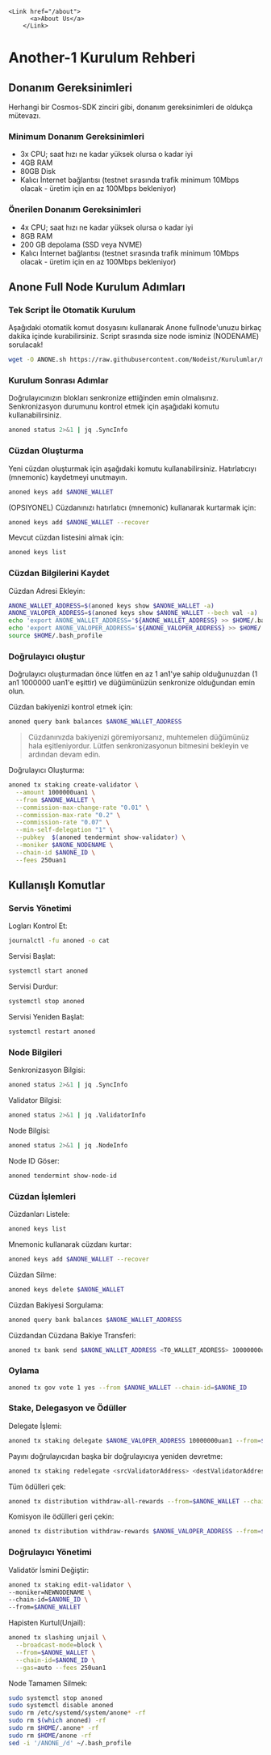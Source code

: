     <Link href="/about">
          <a>About Us</a>
        </Link>


# Another-1 Kurulum Rehberi
## Donanım Gereksinimleri
Herhangi bir Cosmos-SDK zinciri gibi, donanım gereksinimleri de oldukça mütevazı.

### Minimum Donanım Gereksinimleri
 - 3x CPU; saat hızı ne kadar yüksek olursa o kadar iyi
 - 4GB RAM
 - 80GB Disk
 - Kalıcı İnternet bağlantısı (testnet sırasında trafik minimum 10Mbps olacak - üretim için en az 100Mbps bekleniyor)

### Önerilen Donanım Gereksinimleri
 - 4x CPU; saat hızı ne kadar yüksek olursa o kadar iyi
 - 8GB RAM
 - 200 GB depolama (SSD veya NVME)
 - Kalıcı İnternet bağlantısı (testnet sırasında trafik minimum 10Mbps olacak - üretim için en az 100Mbps bekleniyor)

## Anone Full Node Kurulum Adımları
### Tek Script İle Otomatik Kurulum
Aşağıdaki otomatik komut dosyasını kullanarak Anone fullnode'unuzu birkaç dakika içinde kurabilirsiniz. 
Script sırasında size node isminiz (NODENAME) sorulacak!


```bash
wget -O ANONE.sh https://raw.githubusercontent.com/Nodeist/Kurulumlar/main/Anone/ANONE && chmod +x ANONE.sh && ./ANONE.sh
```

### Kurulum Sonrası Adımlar

Doğrulayıcınızın blokları senkronize ettiğinden emin olmalısınız. 
Senkronizasyon durumunu kontrol etmek için aşağıdaki komutu kullanabilirsiniz.
```bash
anoned status 2>&1 | jq .SyncInfo
```

### Cüzdan Oluşturma
Yeni cüzdan oluşturmak için aşağıdaki komutu kullanabilirsiniz. Hatırlatıcıyı (mnemonic) kaydetmeyi unutmayın.
```bash
anoned keys add $ANONE_WALLET
```

(OPSIYONEL) Cüzdanınızı hatırlatıcı (mnemonic) kullanarak kurtarmak için:
```bash
anoned keys add $ANONE_WALLET --recover
```

Mevcut cüzdan listesini almak için:
```bash
anoned keys list
```

### Cüzdan Bilgilerini Kaydet
Cüzdan Adresi Ekleyin:
```bash
ANONE_WALLET_ADDRESS=$(anoned keys show $ANONE_WALLET -a)
ANONE_VALOPER_ADDRESS=$(anoned keys show $ANONE_WALLET --bech val -a)
echo 'export ANONE_WALLET_ADDRESS='${ANONE_WALLET_ADDRESS} >> $HOME/.bash_profile
echo 'export ANONE_VALOPER_ADDRESS='${ANONE_VALOPER_ADDRESS} >> $HOME/.bash_profile
source $HOME/.bash_profile
```


### Doğrulayıcı oluştur
Doğrulayıcı oluşturmadan önce lütfen en az 1 an1'ye sahip olduğunuzdan (1 an1 1000000 uan1'e eşittir) ve düğümünüzün senkronize olduğundan emin olun.

Cüzdan bakiyenizi kontrol etmek için:
```bash
anoned query bank balances $ANONE_WALLET_ADDRESS
```
> Cüzdanınızda bakiyenizi göremiyorsanız, muhtemelen düğümünüz hala eşitleniyordur. Lütfen senkronizasyonun bitmesini bekleyin ve ardından devam edin. 

Doğrulayıcı Oluşturma:
```bash
anoned tx staking create-validator \
  --amount 1000000uan1 \
  --from $ANONE_WALLET \
  --commission-max-change-rate "0.01" \
  --commission-max-rate "0.2" \
  --commission-rate "0.07" \
  --min-self-delegation "1" \
  --pubkey  $(anoned tendermint show-validator) \
  --moniker $ANONE_NODENAME \
  --chain-id $ANONE_ID \
  --fees 250uan1
```



## Kullanışlı Komutlar
### Servis Yönetimi
Logları Kontrol Et:
```bash
journalctl -fu anoned -o cat
```

Servisi Başlat:
```bash
systemctl start anoned
```

Servisi Durdur:
```bash
systemctl stop anoned
```

Servisi Yeniden Başlat:
```bash
systemctl restart anoned
```

### Node Bilgileri
Senkronizasyon Bilgisi:
```bash
anoned status 2>&1 | jq .SyncInfo
```

Validator Bilgisi:
```bash
anoned status 2>&1 | jq .ValidatorInfo
```

Node Bilgisi:
```bash
anoned status 2>&1 | jq .NodeInfo
```

Node ID Göser:
```bash
anoned tendermint show-node-id
```

### Cüzdan İşlemleri
Cüzdanları Listele:
```bash
anoned keys list
```

Mnemonic kullanarak cüzdanı kurtar:
```bash
anoned keys add $ANONE_WALLET --recover
```

Cüzdan Silme:
```bash
anoned keys delete $ANONE_WALLET
```

Cüzdan Bakiyesi Sorgulama:
```bash
anoned query bank balances $ANONE_WALLET_ADDRESS
```

Cüzdandan Cüzdana Bakiye Transferi:
```bash
anoned tx bank send $ANONE_WALLET_ADDRESS <TO_WALLET_ADDRESS> 10000000uan1
```

### Oylama
```bash
anoned tx gov vote 1 yes --from $ANONE_WALLET --chain-id=$ANONE_ID
```

### Stake, Delegasyon ve Ödüller
Delegate İşlemi:
```bash
anoned tx staking delegate $ANONE_VALOPER_ADDRESS 10000000uan1 --from=$ANONE_WALLET --chain-id=$ANONE_ID --gas=auto --fees 250uan1
```

Payını doğrulayıcıdan başka bir doğrulayıcıya yeniden devretme:
```bash
anoned tx staking redelegate <srcValidatorAddress> <destValidatorAddress> 10000000uan1 --from=$ANONE_WALLET --chain-id=$ANONE_ID --gas=auto --fees 250uan1
```

Tüm ödülleri çek:
```bash
anoned tx distribution withdraw-all-rewards --from=$ANONE_WALLET --chain-id=$ANONE_ID --gas=auto --fees 250uan1
```

Komisyon ile ödülleri geri çekin:
```bash
anoned tx distribution withdraw-rewards $ANONE_VALOPER_ADDRESS --from=$ANONE_WALLET --commission --chain-id=$ANONE_ID
```

### Doğrulayıcı Yönetimi
Validatör İsmini Değiştir:
```bash
anoned tx staking edit-validator \
--moniker=NEWNODENAME \
--chain-id=$ANONE_ID \
--from=$ANONE_WALLET
```

Hapisten Kurtul(Unjail): 
```bash
anoned tx slashing unjail \
  --broadcast-mode=block \
  --from=$ANONE_WALLET \
  --chain-id=$ANONE_ID \
  --gas=auto --fees 250uan1
```


Node Tamamen Silmek:
```bash
sudo systemctl stop anoned
sudo systemctl disable anoned
sudo rm /etc/systemd/system/anone* -rf
sudo rm $(which anoned) -rf
sudo rm $HOME/.anone* -rf
sudo rm $HOME/anone -rf
sed -i '/ANONE_/d' ~/.bash_profile
```
